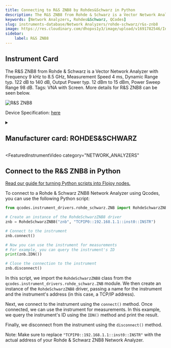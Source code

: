 ```yaml
---
title: Connecting to R&S ZNB8 by Rohdes&Schwarz in Python
description: The R&S ZNB8 from Rohde & Schwarz is a Vector Network Analyzer with Frequency 9 kHz to 8.5 GHz, Measurement Speed 4 ms, Dynamic Range typ. 122 dB to 140 dB, Output Power typ. 12 dBm to 15 dBm, Power Sweep Range 98 dB. Tags, VNA with Screen. More details for R&S ZNB8 can be seen below.
keywords: [Network Analyzers, Rohdes&Schwarz, QCodes] 
slug: instruments-database/Network Analyzers/rohde-schwarz/r&s-znb8 
image: https://res.cloudinary.com/dhopxs1y3/image/upload/v1691782546/Instruments/Network%20Analyzer/RS-ZNB8/RS-ZNB8.webp
sidebar:
    label: R&S ZNB8 
---
```



## Instrument Card

The R&S ZNB8 from Rohde & Schwarz is a Vector Network Analyzer with Frequency 9 kHz to 8.5 GHz, Measurement Speed 4 ms, Dynamic Range typ. 122 dB to 140 dB, Output Power typ. 12 dBm to 15 dBm, Power Sweep Range 98 dB. Tags: VNA with Screen. More details for R&S ZNB8 can be seen below.

![R&S ZNB8](https://res.cloudinary.com/dhopxs1y3/image/upload/v1691782546/Instruments/Network%20Analyzer/RS-ZNB8/RS-ZNB8.webp)

Device Specification: [here](https://scdn.rohde-schwarz.com/ur/pws/dl_downloads/dl_common_library/dl_brochures_and_datasheets/pdf_1/ZNB_bro_en_3608-3278-12_v0301.pdf)

<details style={{ marginTop: "15px"}}>
<summary><h2 style={{display:'inline'}}>Manufacturer card: ROHDES&SCHWARZ</h2></summary>

![ROHDES&SCHWARZ](https://res.cloudinary.com/dhopxs1y3/image/upload/v1692806194/Instruments/Vendor%20Logos/RohdeSchwarz.png)

Rohde & Schwarz GmbH & Co KG is an international electronics group specializing in the fields of electronic test equipment, broadcast & media, cybersecurity, radiomonitoring and radiolocation, and radiocommunication.

- Headquarters: Munich, Germany
- Yearly Revenue (millions, USD): 2500
- Vendor Website: [here](https://www.rohde-schwarz.com/ca/home_48230.html)

</details>


<FeaturedInstrumentVideo
  category="NETWORK_ANALYZERS"
></FeaturedInstrumentVideo>

## Connect to the R&S ZNB8 in Python

[Read our guide for turning Python scripts into Flojoy nodes.](https://docs.flojoy.ai/contribution/blocks/custom-flojoy-block/)



<Tabs>
<TabItem value="Flojoy" label="Flojoy" className="flojoy-instrument-tabs">

<SectionsCard category="NETWORK_ANALYZERS" manufacturer="Rohdes&Schwarz"></SectionsCard>

</TabItem>
<TabItem value="QCodes" label="QCodes">

To connect to a Rohde & Schwarz ZNB8 Network Analyzer using Qcodes, you can use the following Python script:

```python
from qcodes.instrument_drivers.rohde_schwarz.ZNB import RohdeSchwarzZNB8

# Create an instance of the RohdeSchwarzZNB8 driver
znb = RohdeSchwarzZNB8("znb", "TCPIP0::192.168.1.1::inst0::INSTR")

# Connect to the instrument
znb.connect()

# Now you can use the instrument for measurements
# For example, you can query the instrument's ID
print(znb.IDN())

# Close the connection to the instrument
znb.disconnect()
```

In this script, we import the `RohdeSchwarzZNB8` class from the `qcodes.instrument_drivers.rohde_schwarz.ZNB` module. We then create an instance of the `RohdeSchwarzZNB8` driver, passing a name for the instrument and the instrument's address (in this case, a TCP/IP address).

Next, we connect to the instrument using the `connect()` method. Once connected, we can use the instrument for measurements. In this example, we query the instrument's ID using the `IDN()` method and print the result.

Finally, we disconnect from the instrument using the `disconnect()` method.

Note: Make sure to replace `"TCPIP0::192.168.1.1::inst0::INSTR"` with the actual address of your Rohde & Schwarz ZNB8 Network Analyzer.

</TabItem>
</Tabs>